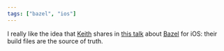 ```yaml
---
tags: ["bazel", "ios"]
---
```


I really like the idea that [Keith](https://twitter.com/SmileyKeith) shares in [this talk](https://www.youtube.com/watch?v=NAPeWoimGx8&t=1926s) about [Bazel](https://bazel.build) for iOS: their build files are the source of truth.
